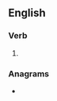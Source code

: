 ==English==

===Verb===
{{head|en|verb form}}

# {{present participle of|destine|lang=en|nocat=1}}

===Anagrams===
* {{anagrams|en|a=degiinnst|dining set|indigents}}